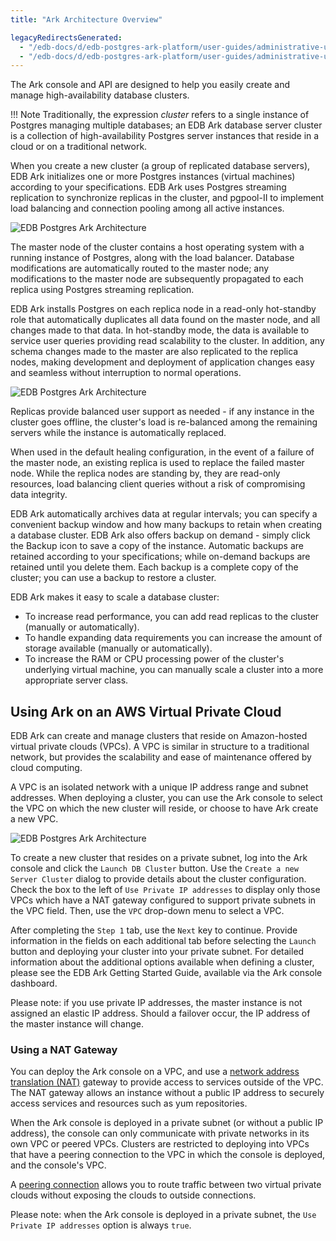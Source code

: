 ```yaml
---
title: "Ark Architecture Overview"

legacyRedirectsGenerated:
  - "/edb-docs/d/edb-postgres-ark-platform/user-guides/administrative-users-guide/3.5/ark_architecture_overview.html"
  - "/edb-docs/d/edb-postgres-ark-platform/user-guides/administrative-users-guide/latest/ark_architecture_overview.html"
---
```


<div id="ark_architecture_overview" class="registered_link"></div>

The Ark console and API are designed to help you easily create and manage high-availability database clusters.

!!! Note
    Traditionally, the expression *cluster* refers to a single instance of Postgres managing multiple databases; an EDB Ark database server cluster is a collection of high-availability Postgres server instances that reside in a cloud or on a traditional network.

When you create a new cluster (a group of replicated database servers), EDB Ark initializes one or more Postgres instances (virtual machines) according to your specifications. EDB Ark uses Postgres streaming replication to synchronize replicas in the cluster, and pgpool-II to implement load balancing and connection pooling among all active instances.

![EDB Postgres Ark Architecture](images/ark_architecture_overview.png)

The master node of the cluster contains a host operating system with a running instance of Postgres, along with the load balancer. Database modifications are automatically routed to the master node; any modifications to the master node are subsequently propagated to each replica using Postgres streaming replication.

EDB Ark installs Postgres on each replica node in a read-only hot-standby role that automatically duplicates all data found on the master node, and all changes made to that data. In hot-standby mode, the data is available to service user queries providing read scalability to the cluster. In addition, any schema changes made to the master are also replicated to the replica nodes, making development and deployment of application changes easy and seamless without interruption to normal operations.

![EDB Postgres Ark Architecture](images/ark_architecture_load_balancing.png)

Replicas provide balanced user support as needed - if any instance in the cluster goes offline, the cluster's load is re-balanced among the remaining servers while the instance is automatically replaced.

When used in the default healing configuration, in the event of a failure of the master node, an existing replica is used to replace the failed master node. While the replica nodes are standing by, they are read-only resources, load balancing client queries without a risk of compromising data integrity.

EDB Ark automatically archives data at regular intervals; you can specify a convenient backup window and how many backups to retain when creating a database cluster. EDB Ark also offers backup on demand - simply click the Backup icon to save a copy of the instance. Automatic backups are retained according to your specifications; while on-demand backups are retained until you delete them. Each backup is a complete copy of the cluster; you can use a backup to restore a cluster.

EDB Ark makes it easy to scale a database cluster:

-   To increase read performance, you can add read replicas to the cluster (manually or automatically).
-   To handle expanding data requirements you can increase the amount of storage available (manually or automatically).
-   To increase the RAM or CPU processing power of the cluster's underlying virtual machine, you can manually scale a cluster into a more appropriate server class.

## Using Ark on an AWS Virtual Private Cloud

EDB Ark can create and manage clusters that reside on Amazon-hosted virtual private clouds (VPCs). A VPC is similar in structure to a traditional network, but provides the scalability and ease of maintenance offered by cloud computing.

A VPC is an isolated network with a unique IP address range and subnet addresses. When deploying a cluster, you can use the Ark console to select the VPC on which the new cluster will reside, or choose to have Ark create a new VPC.

![EDB Postgres Ark Architecture](images/ark_architecture_overview_create_new_cluster.png)

To create a new cluster that resides on a private subnet, log into the Ark console and click the `Launch DB Cluster` button. Use the `Create a new Server Cluster` dialog to provide details about the cluster configuration. Check the box to the left of `Use Private IP addresses` to display only those VPCs which have a NAT gateway configured to support private subnets in the VPC field. Then, use the `VPC` drop-down menu to select a VPC.

After completing the `Step 1` tab, use the `Next` key to continue. Provide information in the fields on each additional tab before selecting the `Launch` button and deploying your cluster into your private subnet. For detailed information about the additional options available when defining a cluster, please see the EDB Ark Getting Started Guide, available via the Ark console dashboard.

Please note: if you use private IP addresses, the master instance is not assigned an elastic IP address. Should a failover occur, the IP address of the master instance will change.

### Using a NAT Gateway

You can deploy the Ark console on a VPC, and use a [network address translation (NAT)](https://docs.aws.amazon.com/AmazonVPC/latest/UserGuide/vpc-nat-gateway.html) gateway to provide access to services outside of the VPC. The NAT gateway allows an instance without a public IP address to securely access services and resources such as yum repositories.

When the Ark console is deployed in a private subnet (or without a public IP address), the console can only communicate with private networks in its own VPC or peered VPCs. Clusters are restricted to deploying into VPCs that have a peering connection to the VPC in which the console is deployed, and the console's VPC.

A [peering connection](https://docs.aws.amazon.com/AmazonVPC/latest/PeeringGuide/Welcome.html) allows you to route traffic between two virtual private clouds without exposing the clouds to outside connections.

Please note: when the Ark console is deployed in a private subnet, the `Use Private IP addresses` option is always `true`.
